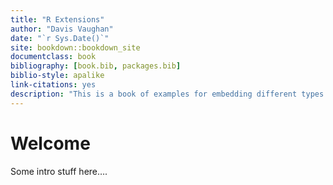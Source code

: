 ```yaml
--- 
title: "R Extensions"
author: "Davis Vaughan"
date: "`r Sys.Date()`"
site: bookdown::bookdown_site
documentclass: book
bibliography: [book.bib, packages.bib]
biblio-style: apalike
link-citations: yes
description: "This is a book of examples for embedding different types of third party C++ libraries into R packages."
---
```


# Welcome {-#welcome}

Some intro stuff here....